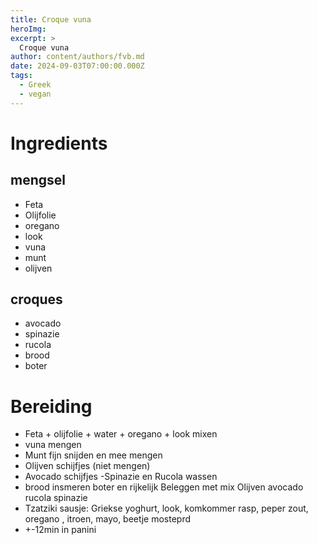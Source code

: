 ```yaml
---
title: Croque vuna
heroImg: 
excerpt: >
  Croque vuna
author: content/authors/fvb.md
date: 2024-09-03T07:00:00.000Z
tags:
  - Greek
  - vegan
---
```

# Ingredients
## mengsel
- Feta
- Olijfolie
- oregano
- look
- vuna
- munt
- olijven
## croques
- avocado
- spinazie
- rucola
- brood
- boter

# Bereiding
- Feta + olijfolie + water + oregano + look mixen
- vuna mengen
- Munt fijn snijden en mee mengen
- Olijven schijfjes (niet mengen)
- Avocado schijfjes -Spinazie en Rucola wassen
- brood insmeren boter en rijkelijk Beleggen met mix Olijven avocado rucola spinazie
- Tzatziki sausje: Griekse yoghurt, look, komkommer rasp, peper zout, oregano , itroen, mayo, beetje mosteprd
- +-12min in panini

